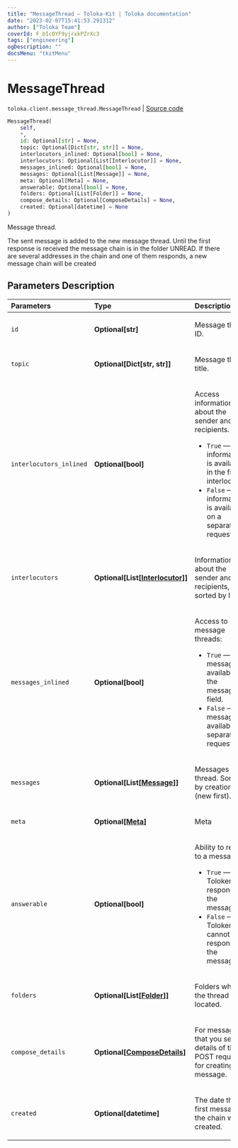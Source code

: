 ```yaml
---
title: "MessageThread — Toloka-Kit | Toloka documentation"
date: "2023-02-07T15:41:53.291312"
author: ["Toloka Team"]
coverId: F_bIcOYF9yjrxkPZrXc3
tags: ["engineering"]
ogDescription: ""
docsMenu: "tkitMenu"
---
```


# MessageThread
`toloka.client.message_thread.MessageThread` | [Source code](https://github.com/Toloka/toloka-kit/blob/v1.1.3/src/client/message_thread.py#L77)

```python
MessageThread(
    self,
    *,
    id: Optional[str] = None,
    topic: Optional[Dict[str, str]] = None,
    interlocutors_inlined: Optional[bool] = None,
    interlocutors: Optional[List[Interlocutor]] = None,
    messages_inlined: Optional[bool] = None,
    messages: Optional[List[Message]] = None,
    meta: Optional[Meta] = None,
    answerable: Optional[bool] = None,
    folders: Optional[List[Folder]] = None,
    compose_details: Optional[ComposeDetails] = None,
    created: Optional[datetime] = None
)
```

Message thread.

The sent message is added to the new message thread. Until the first response is received the message chain is in
the folder UNREAD. If there are several addresses in the chain and one of them responds, a new message chain
will be created

## Parameters Description

| Parameters | Type | Description |
| :----------| :----| :-----------|
`id`|**Optional\[str\]**|<p>Message thread ID.</p>
`topic`|**Optional\[Dict\[str, str\]\]**|<p>Message thread title.</p>
`interlocutors_inlined`|**Optional\[bool\]**|<p>Access information about the sender and recipients.</p> <ul> <li>`True` — information is available in the field interlocutors.</li> <li>`False` — information is available on a separate request.</li> </ul>
`interlocutors`|**Optional\[List\[[Interlocutor](/docs/toloka-kit/reference/toloka.client.message_thread.Interlocutor)\]\]**|<p>Information about the sender and recipients, sorted by IDs.</p>
`messages_inlined`|**Optional\[bool\]**|<p>Access to message threads:</p> <ul> <li>`True` — The message is available in the messages field.</li> <li>`False` — The message is available in a separate request.</li> </ul>
`messages`|**Optional\[List\[[Message](/docs/toloka-kit/reference/toloka.client.message_thread.MessageThread.Message)\]\]**|<p>Messages in the thread. Sorted by creation date (new first).</p>
`meta`|**Optional\[[Meta](/docs/toloka-kit/reference/toloka.client.message_thread.MessageThread.Meta)\]**|<p>Meta</p>
`answerable`|**Optional\[bool\]**|<p>Ability to reply to a message:</p> <ul> <li>`True` — The Toloker can respond to the message.</li> <li>`False` — The Toloker cannot respond to the message.</li> </ul>
`folders`|**Optional\[List\[[Folder](/docs/toloka-kit/reference/toloka.client.message_thread.Folder)\]\]**|<p>Folders where the thread is located.</p>
`compose_details`|**Optional\[[ComposeDetails](/docs/toloka-kit/reference/toloka.client.message_thread.MessageThread.ComposeDetails)\]**|<p>For messages that you sent: details of the POST request for creating the message.</p>
`created`|**Optional\[datetime\]**|<p>The date the first message in the chain was created.</p>
